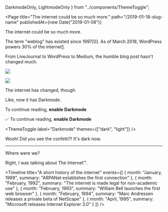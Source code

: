   DarkmodeOnly,
  LightmodeOnly
} from "../components/ThemeToggle";

<Page
  title="The internet could be so much more."
  path="/2019-01-18-slug-name"
  publishedAt={new Date("2019-01-08")}
>

The internet could be so much more.

The term "weblog" has existed since 1997[0]. As of March 2018, WordPress powers 30% of the internet[1].

From LiveJournal to WordPress to Medium, the humble blog post hasn't changed much.

<ImageGroup>

![](https://www.webdesignmuseum.org/uploaded/fullscreen/livejournal-com-1999.png)

![](/static/wp.png)

</ImageGroup>

The internet has changed, though.

Like, now it has Darkmode.

<LightmodeOnly>

To continue reading, **enable Darkmode**

</LightmodeOnly>

<DarkmodeOnly>

✅ To continue reading, **enable Darkmode**

</DarkmodeOnly>

<ThemeToggle label="Darkmode" themes={["dark", "light"]} />

<DarkmodeOnly>

Wooh! Did you see the confetti?! It's dark now.

---

Where were we?

Right, I was talking about The Internet™.

<Timeline
  title="A short history of the internet"
  events={[
    {
      month: "January, 1969",
      summary: "ARPANet establishes the first connection"
    },
    {
      month: "February, 1992",
      summary: "The internet is made legal for non-academic use"
    },
    {
      month: "February, 1993",
      summary: "William Bell launches the first web browser"
    },
    {
      month: "February, 1994",
      summary: "Marc Andressen releases a private beta of NetScape"
    },
    {
      month: "April, 1995",
      summary: "Microsoft releases Internet Explorer 3.0"
    }
  ]}
/>

</DarkmodeOnly>

</Page>

[1]: https://venturebeat.com/2018/03/05/wordpress-now-powers-30-of-websites/
